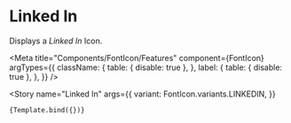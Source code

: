 
# Linked In

Displays a _Linked In_ Icon.

<Meta
    title="Components/FontIcon/Features"
    component={FontIcon}
    argTypes={{
        className: {
            table: { disable: true },
        },
        label: {
            table: { disable: true },
        },
    }}
/>

<Story
    name="Linked In"
    args={{
        variant: FontIcon.variants.LINKEDIN,
    }}
>
    {Template.bind({})}
</Story>
